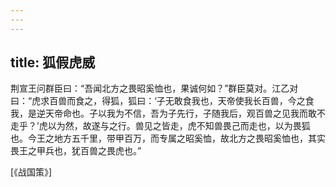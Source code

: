 ```yaml
---
---
---
```

title: 狐假虎威
---




荆宣王问群臣曰：“吾闻北方之畏昭奚恤也，果诚何如？”群臣莫对。江乙对曰：“虎求百兽而食之，得狐，狐曰：‘子无敢食我也，天帝使我长百兽，今之食我，是逆天帝命也。子以我为不信，吾为子先行，子随我后，观百兽之见我而敢不走乎？’虎以为然，故遂与之行。兽见之皆走，虎不知兽畏己而走也，以为畏狐也。今王之地方五千里，带甲百万，而专属之昭奚恤，故北方之畏昭奚恤也，其实畏王之甲兵也，犹百兽之畏虎也。”

[《战国策》]